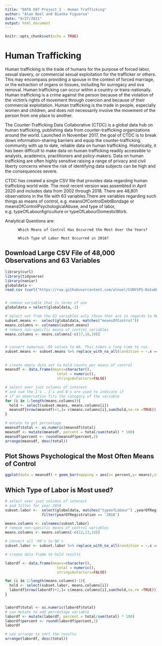 ---
title: "DATA 607 Project 2 - Human Trafficking"
author: "Alan Noel and Bianka Figueroa"
date: "9/27/2021"
output: html_document
---

```{r setup, include=FALSE}
knitr::opts_chunk$set(echo = TRUE)
```

# Human Trafficking


Human trafficking is the trade of humans for the purpose of forced labor, sexual slavery, or commercial sexual exploitation for the trafficker or others. This may encompass providing a spouse in the context of forced marriage, or the extraction of organs or tissues, including for surrogacy and ova removal. Human trafficking can occur within a country or trans-nationally. Human trafficking is a crime against the person because of the violation of the victim's rights of movement through coercion and because of their commercial exploitation. Human trafficking is the trade in people, especially women and children, and does not necessarily involve the movement of the person from one place to another.

The Counter-Trafficking Data Collaborative (CTDC) is a global data hub on human trafficking, publishing data from counter-trafficking organizations around the world. Launched in November 2017, the goal of CTDC is to break down information-sharing barriers and equip the counter-trafficking community with up to date, reliable data on human trafficking. Historically, it has been difficult to make data on human trafficking readily accessible to analysts, academics, practitioners and policy-makers. Data on human trafficking are often highly sensitive raising a range of privacy and civil liberty concerns where the risk of identifying data subjects can be high and the consequences severe.

CTDC has created a single CSV file that provides data regarding human trafficking world wide. The most recent version was assembled in April 2020 and includes data from 2002 through 2018. 
There are 48,801 observations in the file with 63 variables.There are variables regarding such things as means of control, e.g. meansOfControlDebtBondage or meansOfControlPsychologicalAbuse, and type of labor, e.g. typeOfLabourAgriculture or typeOfLabourDomesticWork.

Analytical Questions are:

          Which Means of Control Has Occurred the Most Over the Years? 

          Which Type of Labor Most Occurred in 2018? 

## Download Large CSV File of 48,000 Observations and 63 Variables

```{r retrieve-global-dataset}
library(curl)
library(tidyverse)
library(naniar)
globaldata <- 
read.csv (curl("https://raw.githubusercontent.com/alnoel/CUNYSPS-Data607/main/globaldataset_20200414.csv"))


# remove variable that is terms of use
globaldata = select(globaldata,-1)

# select out from the 63 variables only those that are in regards to Means of Control. 
subset.means <-  select(globaldata, matches("meansOfControl"))
means.columns <- colnames(subset.means)
# remove non-specific means of control variables
means.columns <- means.columns[-c(17,18,19)]


# convert numerous -99 values to NA. This takes a long time to run 
subset.means <- subset.means %>% replace_with_na_all(condition = ~.x == -99)

```

## 

```{r  extract-sum-store-means}

# create empty data set to hold counts per means of control 
meansdf <- data.frame(means=character(),
                        total = numeric(),
                        stringsAsFactors=FALSE)

# select over just columns of interest
# and sum the 1's . 1's and 0's are used to indicate if 
# if an observation fits the category of the variable 
for (i in 1:length(means.columns)){
  hold <- select(subset.means, means.columns[i])
  meansdf[nrow(meansdf)+1,]= c(means.columns[i],sum(hold,na.rm =TRUE))
}

# mutate to get percentage 
meansdf$total <- as.numeric(meansdf$total)
meansdf <- mutate(meansdf, percent = total/sum(total) * 100)
meansdf$percent <- round(meansdf$percent,2)
arrange(meansdf, desc(total))

```

## Plot Shows Psychological the Most Often Means of Control 

```{r bar-plot-means}
ggplot(data = meansdf) + geom_bar(mapping = aes(x= percent,y= means),stat = 'identity')
```

## Which Type of Labor is Most used? 


```{r type-labor-2018}
# select over just columns of interest 
# and filter for year 2018
subset.labor <-  select(globaldata, matches("typeofLabour") ,yearOfRegistration) %>%
                 filter(yearOfRegistration == '2018')
```



```{r extract-sum-store-labor}
means.columns <- colnames(subset.labor)
# remove non-specific means of control variables
means.columns <- means.columns[-c(12,13,14)]

# convert all -99's to NA's
subset.labor <- subset.labor %>% replace_with_na_all(condition = ~.x == -99)

# create data frame to hold results

labordf <- data.frame(means=character(),
                        total = numeric(),
                        stringsAsFactors=FALSE)

for (i in 2:length(means.columns)-1){
  hold <- select(subset.labor, means.columns[i])
  labordf[nrow(labordf)+1,]= c(means.columns[i],sum(hold,na.rm =TRUE))
}


labordf$total <- as.numeric(labordf$total)
# use mutate to add percentage variable 
labordf <- mutate(labordf, percent = total/sum(total) * 100)
labordf$percent <- round(labordf$percent,2)
labordf

# use arrange to sort the results 
arrange(labordf, desc(total))

```



 














